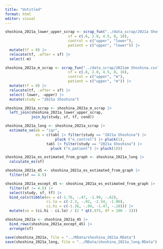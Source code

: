 ```yaml
---
title: "Untitled"
format: html
editor: visual
---
```


```r
shoshina_2021a_lower_upper_scrap <- scrap_fun("../data_scrap/2021a Shoshina.csv",
                             sf = c(.6, 2.8, 4.5, 8, 16),
                             control = c("upper", "lower"), 
                             patient = c("upper", "lower")) |> 
  mutate(tf = 0) |> 
  relocate(tf, .after = sf) |> 
  select(-m)
```

```r
shoshina_2021a_m_scrap <- scrap_fun("../data_scrap/2021am Shoshina.csv",
                             sf = c(.6, 2.8, 4.5, 8, 16),
                             control = c("upper", "m"), 
                             patient = c("upper", "m")) |> 
  mutate(tf = 0) |> 
  relocate(tf, .after = sf) |> 
  select(-lower, -upper) |> 
  mutate(study = "2021a Shoshina")
```

```r
shoshina_2021a_scrap <- shoshina_2021a_m_scrap |> 
  left_join(shoshina_2021a_lower_upper_scrap, 
            join_by(study, sf, tf, cond))

shoshina_2021a_long <- shoshina_2021a_scrap |> 
  estimate_se(eb = "iqr", 
              ns = c(tabl |> filter(study == "2021a Shoshina") |> 
                       pluck ("n_control") |> pluck(1), 
                   tabl |> filter(study == "2021a Shoshina") |> 
                     pluck ("n_patient") |> pluck(1)))
```

```r
shoshina_2021a_es_estimated_from_graph <- shoshina_2021a_long |> 
  calculate_es(sf)
```

```r
shoshina_2021a_45 <- shoshina_2021a_es_estimated_from_graph |> 
  filter(sf == 4.5)
```

```r
shoshina_2021a_except_45 <- shoshina_2021a_es_estimated_from_graph |> 
  filter(sf != 4.5) |> 
  select(study, sf, tf) |> 
  bind_cols(tibble(es = c(-1.76, -.47, -1.99, -.62), 
                   ci.lo = c(-2.3, -.92, -2.54, -1.06), 
                   ci.hi = c(-1.26, -.04, -1.47, -.18))) |> 
  mutate(se = (ci.hi - ci.lo) / (2 * qt(.975, df = 100 - 1)))
```

```r
shoshina_2021a <- shoshina_2021a_45 |> 
  bind_rows(shoshina_2021a_except_45) |> 
  arrange(sf)
```

```r
save(shoshina_2021a, file = "../RData/shoshina_2021a.RData")
save(shoshina_2021a_long, file = "../RData/shoshina_2021a_long.RData")
```
